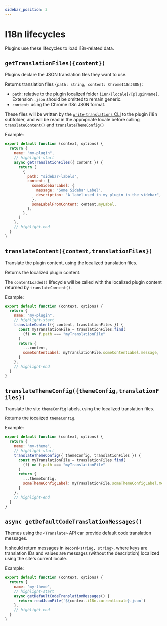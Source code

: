 ```yaml
---
sidebar_position: 3
---
```


# I18n lifecycles

Plugins use these lifecycles to load i18n-related data.

## `getTranslationFiles({content})`

Plugins declare the JSON translation files they want to use.

Returns translation files `{path: string, content: ChromeI18nJSON}`:

- `path`: relative to the plugin localized folder `i18n/[locale]/[pluginName]`. Extension `.json` should be omitted to remain generic.
- `content`: using the Chrome i18n JSON format.

These files will be written by the [`write-translations` CLI](../../cli.mdx#docusaurus-write-translations-sitedir) to the plugin i18n subfolder, and will be read in the appropriate locale before calling [`translateContent()`](#translateContent) and [`translateThemeConfig()`](#translateThemeConfig)

Example:

```js title="my-plugin.js"
export default function (context, options) {
  return {
    name: "my-plugin",
    // highlight-start
    async getTranslationFiles({ content }) {
      return [
        {
          path: "sidebar-labels",
          content: {
            someSidebarLabel: {
              message: "Some Sidebar Label",
              description: "A label used in my plugin in the sidebar",
            },
            someLabelFromContent: content.myLabel,
          },
        },
      ]
    },
    // highlight-end
  }
}
```

## `translateContent({content,translationFiles})`

Translate the plugin content, using the localized translation files.

Returns the localized plugin content.

The `contentLoaded()` lifecycle will be called with the localized plugin content returned by `translateContent()`.

Example:

```js title="my-plugin.js"
export default function (context, options) {
  return {
    name: "my-plugin",
    // highlight-start
    translateContent({ content, translationFiles }) {
      const myTranslationFile = translationFiles.find(
        (f) => f.path === "myTranslationFile"
      )
      return {
        ...content,
        someContentLabel: myTranslationFile.someContentLabel.message,
      }
    },
    // highlight-end
  }
}
```

## `translateThemeConfig({themeConfig,translationFiles})`

Translate the site `themeConfig` labels, using the localized translation files.

Returns the localized `themeConfig`.

Example:

```js title="my-plugin.js"
export default function (context, options) {
  return {
    name: "my-theme",
    // highlight-start
    translateThemeConfig({ themeConfig, translationFiles }) {
      const myTranslationFile = translationFiles.find(
        (f) => f.path === "myTranslationFile"
      )
      return {
        ...themeConfig,
        someThemeConfigLabel: myTranslationFile.someThemeConfigLabel.message,
      }
    },
    // highlight-end
  }
}
```

## `async getDefaultCodeTranslationMessages()`

Themes using the `<Translate>` API can provide default code translation messages.

It should return messages in `Record<string, string>`, where keys are translation IDs and values are messages (without the description) localized using the site's current locale.

Example:

```js title="my-plugin.js"
export default function (context, options) {
  return {
    name: "my-theme",
    // highlight-start
    async getDefaultCodeTranslationMessages() {
      return readJsonFile(`${context.i18n.currentLocale}.json`)
    },
    // highlight-end
  }
}
```
